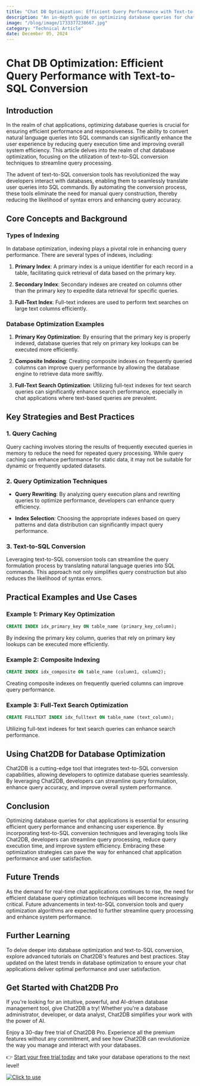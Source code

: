 ```yaml
---
title: "Chat DB Optimization: Efficient Query Performance with Text-to-SQL Conversion"
description: "An in-depth guide on optimizing database queries for chat applications using text-to-SQL conversion techniques."
image: "/blog/image/1733377238667.jpg"
category: "Technical Article"
date: December 05, 2024
---
```


# Chat DB Optimization: Efficient Query Performance with Text-to-SQL Conversion

## Introduction

In the realm of chat applications, optimizing database queries is crucial for ensuring efficient performance and responsiveness. The ability to convert natural language queries into SQL commands can significantly enhance the user experience by reducing query execution time and improving overall system efficiency. This article delves into the realm of chat database optimization, focusing on the utilization of text-to-SQL conversion techniques to streamline query processing.

The advent of text-to-SQL conversion tools has revolutionized the way developers interact with databases, enabling them to seamlessly translate user queries into SQL commands. By automating the conversion process, these tools eliminate the need for manual query construction, thereby reducing the likelihood of syntax errors and enhancing query accuracy.

## Core Concepts and Background

### Types of Indexing

In database optimization, indexing plays a pivotal role in enhancing query performance. There are several types of indexes, including:

1. **Primary Index**: A primary index is a unique identifier for each record in a table, facilitating quick retrieval of data based on the primary key.

2. **Secondary Index**: Secondary indexes are created on columns other than the primary key to expedite data retrieval for specific queries.

3. **Full-Text Index**: Full-text indexes are used to perform text searches on large text columns efficiently.

### Database Optimization Examples

1. **Primary Key Optimization**: By ensuring that the primary key is properly indexed, database queries that rely on primary key lookups can be executed more efficiently.

2. **Composite Indexing**: Creating composite indexes on frequently queried columns can improve query performance by allowing the database engine to retrieve data more swiftly.

3. **Full-Text Search Optimization**: Utilizing full-text indexes for text search queries can significantly enhance search performance, especially in chat applications where text-based queries are prevalent.

## Key Strategies and Best Practices

### 1. Query Caching

Query caching involves storing the results of frequently executed queries in memory to reduce the need for repeated query processing. While query caching can enhance performance for static data, it may not be suitable for dynamic or frequently updated datasets.

### 2. Query Optimization Techniques

- **Query Rewriting**: By analyzing query execution plans and rewriting queries to optimize performance, developers can enhance query efficiency.

- **Index Selection**: Choosing the appropriate indexes based on query patterns and data distribution can significantly impact query performance.

### 3. Text-to-SQL Conversion

Leveraging text-to-SQL conversion tools can streamline the query formulation process by translating natural language queries into SQL commands. This approach not only simplifies query construction but also reduces the likelihood of syntax errors.

## Practical Examples and Use Cases

### Example 1: Primary Key Optimization

```sql
CREATE INDEX idx_primary_key ON table_name (primary_key_column);
```

By indexing the primary key column, queries that rely on primary key lookups can be executed more efficiently.

### Example 2: Composite Indexing

```sql
CREATE INDEX idx_composite ON table_name (column1, column2);
```

Creating composite indexes on frequently queried columns can improve query performance.

### Example 3: Full-Text Search Optimization

```sql
CREATE FULLTEXT INDEX idx_fulltext ON table_name (text_column);
```

Utilizing full-text indexes for text search queries can enhance search performance.

## Using Chat2DB for Database Optimization

Chat2DB is a cutting-edge tool that integrates text-to-SQL conversion capabilities, allowing developers to optimize database queries seamlessly. By leveraging Chat2DB, developers can streamline query formulation, enhance query accuracy, and improve overall system performance.

## Conclusion

Optimizing database queries for chat applications is essential for ensuring efficient query performance and enhancing user experience. By incorporating text-to-SQL conversion techniques and leveraging tools like Chat2DB, developers can streamline query processing, reduce query execution time, and improve system efficiency. Embracing these optimization strategies can pave the way for enhanced chat application performance and user satisfaction.

## Future Trends

As the demand for real-time chat applications continues to rise, the need for efficient database query optimization techniques will become increasingly critical. Future advancements in text-to-SQL conversion tools and query optimization algorithms are expected to further streamline query processing and enhance system performance.

## Further Learning

To delve deeper into database optimization and text-to-SQL conversion, explore advanced tutorials on Chat2DB's features and best practices. Stay updated on the latest trends in database optimization to ensure your chat applications deliver optimal performance and user satisfaction.


## Get Started with Chat2DB Pro

If you're looking for an intuitive, powerful, and AI-driven database management tool, give Chat2DB a try! Whether you're a database administrator, developer, or data analyst, Chat2DB simplifies your work with the power of AI.

Enjoy a 30-day free trial of Chat2DB Pro. Experience all the premium features without any commitment, and see how Chat2DB can revolutionize the way you manage and interact with your databases.

👉 [Start your free trial today](https://chat2db.ai/pricing) and take your database operations to the next level!


[![Click to use](/image/blog/bg/chat2db.jpg)](https://app.chat2db-ai.com/)
